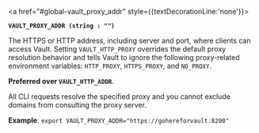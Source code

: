 <a id="global-vault_proxy_addr" />

<a href="#global-vault_proxy_addr" style={{textDecorationLine:'none'}}>

**`VAULT_PROXY_ADDR (string : "")`**

</a>

The HTTPS or HTTP address, including server and port, where clients can access
Vault. Setting `VAULT_HTTP_PROXY` overrides the default proxy resolution
behavior and tells Vault to ignore the following proxy-related environment
variables: `HTTP_PROXY`, `HTTPS_PROXY`, and `NO_PROXY`.

**Preferred over `VAULT_HTTP_ADDR`**.

All CLI requests resolve the specified proxy and you cannot exclude domains from
consulting the proxy server.

**Example**: `export VAULT_PROXY_ADDR="https://gohereforvault:8200"`



